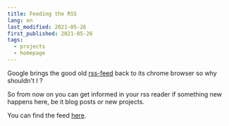 ```yaml
---
title: Feeding the RSS
lang: en
last_modified: 2021-05-26
first_published: 2021-05-26
tags:
  - projects
  - homepage
---
```


Google brings the good old
[rss-feed](https://www.golem.de/news/google-chrome-will-rss-zurueck-in-den-browser-bringen-2105-156635.html) back to its
chrome browser so why shouldn't I ?

So from now on you can get informed in your rss reader if something new happens here, be it blog posts or new projects.

You can find the feed [here](https://veeck.de/rss.xml).
